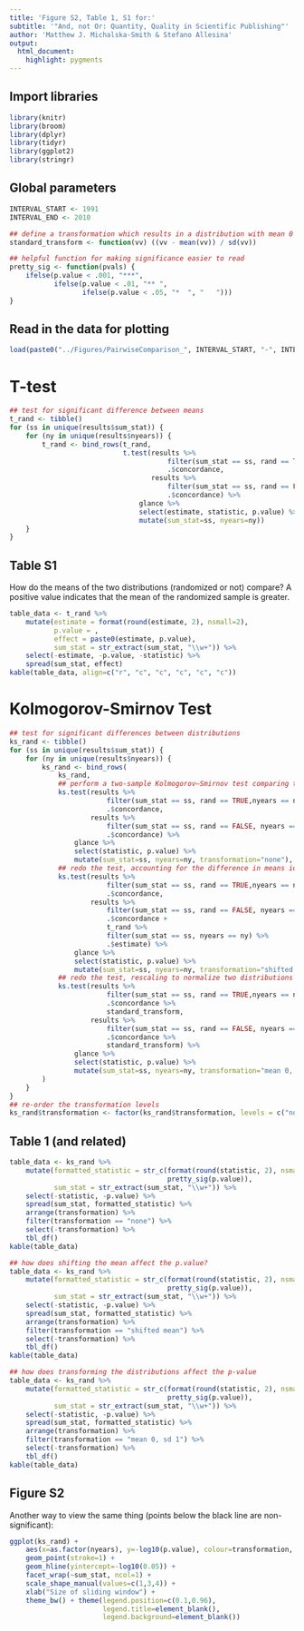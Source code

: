 ```yaml
---
title: 'Figure S2, Table 1, S1 for:'
subtitle: '"And, not Or: Quantity, Quality in Scientific Publishing"'
author: 'Matthew J. Michalska-Smith & Stefano Allesina'
output: 
  html_document: 
    highlight: pygments
---
```


## Import libraries
```r
library(knitr)
library(broom)
library(dplyr)
library(tidyr)
library(ggplot2)
library(stringr)
```

## Global parameters
```r
INTERVAL_START <- 1991
INTERVAL_END <- 2010

## define a transformation which results in a distribution with mean 0 and variance 1
standard_transform <- function(vv) ((vv - mean(vv)) / sd(vv))

## helpful function for making significance easier to read
pretty_sig <- function(pvals) {
    ifelse(p.value < .001, "***",
           ifelse(p.value < .01, "** ",
                  ifelse(p.value < .05, "*  ", "   ")))
}
```

## Read in the data for plotting
```r
load(paste0("../Figures/PairwiseComparison_", INTERVAL_START, "-", INTERVAL_END, ".RData"))
```

# T-test
```r
## test for significant difference between means
t_rand <- tibble()
for (ss in unique(results$sum_stat)) {
    for (ny in unique(results$nyears)) {
        t_rand <- bind_rows(t_rand,
                            t.test(results %>%
                                       filter(sum_stat == ss, rand == TRUE, nyears == ny) %>%
                                       .$concordance,
                                   results %>%
                                       filter(sum_stat == ss, rand == FALSE, nyears == ny) %>%
                                       .$concordance) %>%
                                glance %>%
                                select(estimate, statistic, p.value) %>%
                                mutate(sum_stat=ss, nyears=ny))
    }
}
```

## Table S1
How do the means of the two distributions (randomized or not) compare?
A positive value indicates that the mean of the randomized sample is greater.

```r
table_data <- t_rand %>%
    mutate(estimate = format(round(estimate, 2), nsmall=2),
           p.value = ,
           effect = paste0(estimate, p.value),
           sum_stat = str_extract(sum_stat, "\\w+")) %>%
    select(-estimate, -p.value, -statistic) %>%
    spread(sum_stat, effect)
kable(table_data, align=c("r", "c", "c", "c", "c", "c"))
```

# Kolmogorov-Smirnov Test
```r
## test for significant differences between distributions
ks_rand <- tibble()
for (ss in unique(results$sum_stat)) {
    for (ny in unique(results$nyears)) {
        ks_rand <- bind_rows(
            ks_rand,
            ## perform a two-sample Kolmogorov–Smirnov test comparing the distributions
            ks.test(results %>%
                        filter(sum_stat == ss, rand == TRUE,nyears == ny) %>%
                        .$concordance,
                    results %>%
                        filter(sum_stat == ss, rand == FALSE, nyears == ny) %>%
                        .$concordance) %>%
                glance %>%
                select(statistic, p.value) %>%
                mutate(sum_stat=ss, nyears=ny, transformation="none"),
            ## redo the test, accounting for the difference in means identified by the t-test
            ks.test(results %>%
                        filter(sum_stat == ss, rand == TRUE,nyears == ny) %>%
                        .$concordance,
                    results %>%
                        filter(sum_stat == ss, rand == FALSE, nyears == ny) %>%
                        .$concordance +
                        t_rand %>%
                        filter(sum_stat == ss, nyears == ny) %>%
                        .$estimate) %>%
                glance %>%
                select(statistic, p.value) %>%
                mutate(sum_stat=ss, nyears=ny, transformation="shifted mean"),
            ## redo the test, rescaling to normalize two distributions
            ks.test(results %>%
                        filter(sum_stat == ss, rand == TRUE,nyears == ny) %>%
                        .$concordance %>%
                        standard_transform,
                    results %>%
                        filter(sum_stat == ss, rand == FALSE, nyears == ny) %>%
                        .$concordance %>%
                        standard_transform) %>%
                glance %>%
                select(statistic, p.value) %>%
                mutate(sum_stat=ss, nyears=ny, transformation="mean 0, sd 1")
        )
    }
}
## re-order the transformation levels
ks_rand$transformation <- factor(ks_rand$transformation, levels = c("none", "shifted mean", "mean 0, sd 1"))
```

## Table 1 (and related)
```r
table_data <- ks_rand %>%
    mutate(formatted_statistic = str_c(format(round(statistic, 2), nsmall=2),
                                       pretty_sig(p.value)),
           sum_stat = str_extract(sum_stat, "\\w+")) %>%
    select(-statistic, -p.value) %>%
    spread(sum_stat, formatted_statistic) %>%
    arrange(transformation) %>%
    filter(transformation == "none") %>%
    select(-transformation) %>%
    tbl_df()
kable(table_data)
```

```r
## how does shifting the mean affect the p.value?
table_data <- ks_rand %>%
    mutate(formatted_statistic = str_c(format(round(statistic, 2), nsmall=2), 
                                       pretty_sig(p.value)),
           sum_stat = str_extract(sum_stat, "\\w+")) %>%
    select(-statistic, -p.value) %>%
    spread(sum_stat, formatted_statistic) %>%
    arrange(transformation) %>%
    filter(transformation == "shifted mean") %>%
    select(-transformation) %>%
    tbl_df()
kable(table_data)
```

```r
## how does transforming the distributions affect the p-value
table_data <- ks_rand %>%
    mutate(formatted_statistic = str_c(format(round(statistic, 2), nsmall=2),
                                       pretty_sig(p.value)),
           sum_stat = str_extract(sum_stat, "\\w+")) %>%
    select(-statistic, -p.value) %>%
    spread(sum_stat, formatted_statistic) %>%
    arrange(transformation) %>%
    filter(transformation == "mean 0, sd 1") %>%
    select(-transformation) %>%
    tbl_df()
kable(table_data)
```

## Figure S2
Another way to view the same thing (points below the black line are non-significant):
```r
ggplot(ks_rand) +
    aes(x=as.factor(nyears), y=-log10(p.value), colour=transformation, shape=transformation) +
    geom_point(stroke=1) +
    geom_hline(yintercept=-log10(0.05)) +
    facet_wrap(~sum_stat, ncol=1) +
    scale_shape_manual(values=c(1,3,4)) +
    xlab("Size of sliding window") +
    theme_bw() + theme(legend.position=c(0.1,0.96),
                       legend.title=element_blank(),
                       legend.background=element_blank())
```